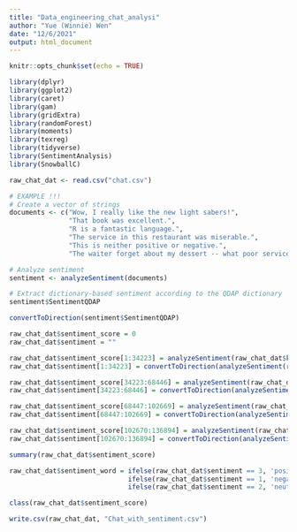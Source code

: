 ```yaml
---
title: "Data_engineering_chat_analysi"
author: "Yue (Winnie) Wen"
date: "12/6/2021"
output: html_document
---
```


```r
knitr::opts_chunk$set(echo = TRUE)
```

```r
library(dplyr)
library(ggplot2)
library(caret)
library(gam)
library(gridExtra)
library(randomForest)
library(moments)
library(texreg)
library(tidyverse)
library(SentimentAnalysis)
library(SnowballC)
```

```r
raw_chat_dat <- read.csv("chat.csv")
```

```r
# EXAMPLE !!!
# Create a vector of strings
documents <- c("Wow, I really like the new light sabers!",
               "That book was excellent.",
               "R is a fantastic language.",
               "The service in this restaurant was miserable.",
               "This is neither positive or negative.",
               "The waiter forget about my dessert -- what poor service!")

# Analyze sentiment
sentiment <- analyzeSentiment(documents)

# Extract dictionary-based sentiment according to the QDAP dictionary
sentiment$SentimentQDAP

convertToDirection(sentiment$SentimentQDAP)
```
```r
raw_chat_dat$sentiment_score = 0
raw_chat_dat$sentiment = ""

raw_chat_dat$sentiment_score[1:34223] = analyzeSentiment(raw_chat_dat$key[1:34223])$SentimentQDAP
raw_chat_dat$sentiment[1:34223] = convertToDirection(analyzeSentiment(raw_chat_dat$key[1:34223])$SentimentQDAP)

raw_chat_dat$sentiment_score[34223:68446] = analyzeSentiment(raw_chat_dat$key[34223:68446])$SentimentQDAP
raw_chat_dat$sentiment[34223:68446] = convertToDirection(analyzeSentiment(raw_chat_dat$key[34223:68446])$SentimentQDAP)

raw_chat_dat$sentiment_score[68447:102669] = analyzeSentiment(raw_chat_dat$key[68447:102669])$SentimentQDAP
raw_chat_dat$sentiment[68447:102669] = convertToDirection(analyzeSentiment(raw_chat_dat$key[68447:102669])$SentimentQDAP)

raw_chat_dat$sentiment_score[102670:136894] = analyzeSentiment(raw_chat_dat$key[102670:136894])$SentimentQDAP
raw_chat_dat$sentiment[102670:136894] = convertToDirection(analyzeSentiment(raw_chat_dat$key[102670:136894])$SentimentQDAP)
```

```r
summary(raw_chat_dat$sentiment_score)
```

```r
raw_chat_dat$sentiment_word = ifelse(raw_chat_dat$sentiment == 3, 'positive',
                              ifelse(raw_chat_dat$sentiment == 1, 'negative',
                              ifelse(raw_chat_dat$sentiment == 2, 'neutral', "N/A")))
```


```r
class(raw_chat_dat$sentiment_score)
```

```r
write.csv(raw_chat_dat, "Chat_with_sentiment.csv")
```

